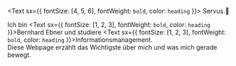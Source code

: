 <Text sx={{ fontSize: [4, 5, 6], fontWeight: `bold`, color: `heading` }}>
      Servus.👋
      <marquee behavior="alternate" width="10%" scrollamount="1" scrolldelay="100" direction="right" loop="1" ></marquee>
</Text>

Ich bin <Text sx={{ fontSize: [1, 2, 3], fontWeight: `bold`, color: `heading` }}>Bernhard Ebner</Text> und studiere <Text sx={{ fontSize: [1, 2, 3], fontWeight: `bold`, color: `heading` }}>Informationsmanagement</Text>.<br/>
Diese Webpage erzählt das Wichtigste über mich und was mich gerade bewegt.